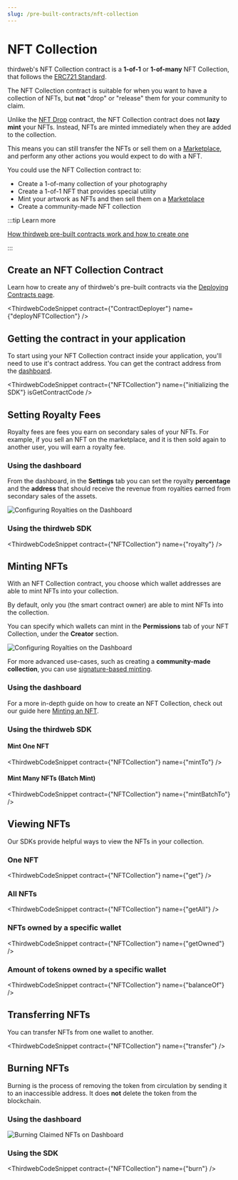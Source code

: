 ```yaml
---
slug: /pre-built-contracts/nft-collection
---
```



# NFT Collection

thirdweb's NFT Collection contract is a **1-of-1** or **1-of-many** NFT Collection, that follows the [ERC721 Standard](https://eips.ethereum.org/EIPS/eip-721).

The NFT Collection contract is suitable for when you want to have a collection of NFTs, but **not** "drop" or "release" them for your community to claim.

Unlike the [NFT Drop](/pre-built-contracts/nft-drop) contract, the NFT Collection contract does not **lazy mint** your NFTs. Instead, NFTs are minted immediately when they are added to the collection.

This means you can still transfer the NFTs or sell them on a [Marketplace](/pre-built-contracts/marketplace), and perform any other actions you would expect to do with a NFT.

You could use the NFT Collection contract to:

- Create a 1-of-many collection of your photography
- Create a 1-of-1 NFT that provides special utility
- Mint your artwork as NFTs and then sell them on a [Marketplace](/pre-built-contracts/marketplace)
- Create a community-made NFT collection

:::tip Learn more

[How thirdweb pre-built contracts work and how to create one](/pre-built-contracts)

:::

## Create an NFT Collection Contract

Learn how to create any of thirdweb's pre-built contracts via the [Deploying Contracts page](/getting-started/deploying-contracts).

<ThirdwebCodeSnippet
  contract={"ContractDeployer"}
  name={"deployNFTCollection"}
/>

## Getting the contract in your application

To start using your NFT Collection contract inside your application, you'll need to use it's contract address. You can get the contract address from the [dashboard](https://thirdweb.com/dashboard).

<ThirdwebCodeSnippet
  contract={"NFTCollection"}
  name={"initializing the SDK"}
  isGetContractCode
/>

## Setting Royalty Fees

Royalty fees are fees you earn on secondary sales of your NFTs. For example, if you sell an NFT on the marketplace, and it is then sold again to another user, you will earn a royalty fee.

### Using the dashboard

From the dashboard, in the **Settings** tab you can set the royalty **percentage** and the **address** that should receive the revenue from royalties earned from secondary sales of the assets.

![Configuring Royalties on the Dashboard](../assets/royalties.png)

### Using the thirdweb SDK

<ThirdwebCodeSnippet contract={"NFTCollection"} name={"royalty"} />

## Minting NFTs

With an NFT Collection contract, you choose which wallet addresses are able to mint NFTs into your collection.

By default, only you (the smart contract owner) are able to mint NFTs into the collection.

You can specify which wallets can mint in the **Permissions** tab of your NFT Collection, under the **Creator** section.

![Configuring Royalties on the Dashboard](../assets/creator-section.png)

For more advanced use-cases, such as creating a **community-made collection**, you can use [signature-based minting](/typescript/sdk.erc721signatureminting).

### Using the dashboard

For a more in-depth guide on how to create an NFT Collection, check out our guide here [Minting an NFT](/guides/create-nft-with-no-code).

### Using the thirdweb SDK

#### Mint One NFT

<ThirdwebCodeSnippet contract={"NFTCollection"} name={"mintTo"} />

#### Mint Many NFTs (Batch Mint)

<ThirdwebCodeSnippet contract={"NFTCollection"} name={"mintBatchTo"} />

## Viewing NFTs

Our SDKs provide helpful ways to view the NFTs in your collection.

### One NFT

<ThirdwebCodeSnippet contract={"NFTCollection"} name={"get"} />

### All NFTs

<ThirdwebCodeSnippet contract={"NFTCollection"} name={"getAll"} />

### NFTs owned by a specific wallet

<ThirdwebCodeSnippet contract={"NFTCollection"} name={"getOwned"} />

### Amount of tokens owned by a specific wallet

<ThirdwebCodeSnippet contract={"NFTCollection"} name={"balanceOf"} />

## Transferring NFTs

You can transfer NFTs from one wallet to another.

<ThirdwebCodeSnippet contract={"NFTCollection"} name={"transfer"} />

## Burning NFTs

Burning is the process of removing the token from circulation by sending it to an inaccessible address. It does **not** delete the token from the blockchain.

### Using the dashboard

![Burning Claimed NFTs on Dashboard](../assets/burn.png)

### Using the SDK

<ThirdwebCodeSnippet contract={"NFTCollection"} name={"burn"} />
